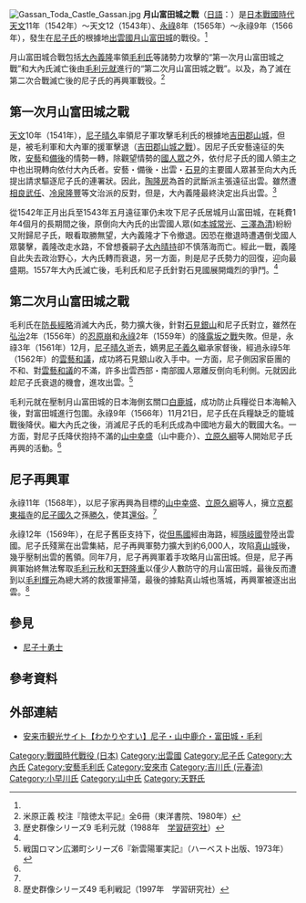 [[File:Gassan_Toda_Castle_Gassan.jpg|thumb]]
'''月山富田城之戰'''（[[日語|日語]]：{{lang|ja|月山富田城の戰い}}）是[[日本|日本]][[戰國_(日本)|戰國時代]][[天文_(後奈良天皇)|天文]]11年（1542年）～天文12（1543年）、[[永祿|永祿]]8年（1565年）～永祿9年（1566年），發生在[[尼子氏|尼子氏]]的根據地[[出雲國|出雲國]][[月山富田城|月山富田城]]的戰役。<ref name="毛利元就"/>

月山富田城合戰包括[[大內義隆|大內義隆]]率領[[毛利氏|毛利氏]]等諸勢力攻擊的“第一次月山富田城之戰”和大內氏滅亡後由[[毛利元就|毛利元就]]進行的“第二次月山富田城之戰”。以及，為了滅在第二次合戰滅亡後的尼子氏的再興軍戰役。<ref name="陰徳太平記">米原正義 校注『陰徳太平記』全6冊（東洋書院、1980年）</ref>

==第一次月山富田城之戰==
{{warbox
| battle_name = 
| campaign = 
| colour_scheme = background:#ffccaa
| image = 
| caption = 
| conflict = 月山富田城之戰
| date = [[天文_(後奈良天皇)|天文]]11年（1542年）
| place = 月山富田城
| result = 大內方撤退、尼子氏勢力回復
| combatant1 = [[File:Japanese_Crest_Oouchi_Hisi.svg|15px]] 大內軍
| combatant2 = [[File:Japanese_crest_Yotumeyui.svg|15px]] 尼子軍
| commander1 = [[File:Japanese_Crest_Oouchi_Hisi.svg|15px]] [[大內義隆|大內義隆]]<br />[[File:Ichimonjimitsuboshi.svg|15px]] [[毛利元就|毛利元就]]
| commander2 = [[File:Japanese_crest_Yotumeyui.svg|15px]] [[尼子晴久|尼子晴久]]<br />[[File:Japanese_crest_Yotumeyui.svg|15px]] [[新宮黨|新宮黨]]各員
| strength1 = 約45,000
| strength2 = 約15,000
| casualties1 = 
| casualties2 = 
}}
{{Campaignbox 毛利氏重大戰役}}

[[天文_(後奈良天皇)|天文]]10年（1541年），[[尼子晴久|尼子晴久]]率領尼子軍攻擊毛利氏的根據地[[吉田郡山城|吉田郡山城]]，但是，被毛利軍和大內軍的援軍擊退（[[吉田郡山城之戰|吉田郡山城之戰]]）。因尼子氏安藝遠征的失敗，[[安藝國|安藝]]和[[備後國|備後]]的情勢一轉，除觀望情勢的[[國人眾|國人眾]]之外，依付尼子氏的國人領主之中也出現轉向依付大內氏者。安藝・備後・出雲・[[石見國|石見]]的主要國人眾甚至向大內氏提出請求驅逐尼子氏的連署狀。因此，[[陶晴賢|陶隆房]]為首的武斷派主張遠征出雲。雖然遭[[相良武任|相良武任]]、[[冷泉隆豐|冷泉隆豐]]等文治派的反對，但是，大內義隆最終決定出兵出雲。<ref name="毛利元就">歴史群像シリーズ9 毛利元就（1988年　[[学習研究社|学習研究社]]）</ref>

從1542年正月出兵至1543年五月遠征軍仍未攻下尼子氏居城月山富田城，在耗費1年4個月的長期間之後，原倒向大內氏的出雲國人眾(如[[本城常光|本城常光]]、[[三澤為清|三澤為清]])紛紛又附歸尼子氏，眼看取勝無望，大內義隆才下令撤退。因恐在撤退時遭遇倒戈國人眾襲擊，義隆改走水路，不曾想養嗣子[[大內晴持|大內晴持]]卻不慎落海而亡。經此一戰，義隆自此失去政治野心，大內氏轉而衰退，另一方面，則是尼子氏勢力的回復，迎向最盛期。1557年大內氏滅亡後，毛利氏和尼子氏針對石見國展開熾烈的爭鬥。<ref name="陰徳太平記"/>

==第二次月山富田城之戰==
{{warbox
| battle_name = 
| campaign = 
| colour_scheme = background:#ffccaa
| image = 
| caption = 
| conflict = 月山富田城之戰
| date = [[永祿|永祿]]8年（1565年）～永祿9年（1566年）
| place = 月山富田城
| result = 月山富田城陷落（出雲尼子氏滅亡）
| combatant1 = [[File:Ichimonjimitsuboshi.svg|15px]] 毛利軍
| combatant2 = [[File:Japanese_crest_Yotumeyui.svg|15px]] 尼子軍
| commander1 = [[File:Ichimonjimitsuboshi.svg|15px]] [[毛利元就|毛利元就]]<br />[[File:Kuyo_(inverted).svg|15px]] [[吉川元春|吉川元春]]<br />[[File:Hidari_mitsudomoe.svg|15px]] [[小早川隆景|小早川隆景]]
| commander2 = [[File:Japanese_crest_Yotumeyui.svg|15px]] [[尼子義久|尼子義久]]<br />[[File:Japanese_crest_Yotumeyui.svg|15px]] [[尼子倫久|尼子倫久]]<br />[[File:Japanese_crest_Yotumeyui.svg|15px]] [[尼子秀久|尼子秀久]]
| strength1 = 約30,000～35,000
| strength2 = 約10,000
| casualties1 = 
| casualties2 = 
}}
{{Campaignbox 毛利氏重大戰役}}

毛利氏在[[防長經略|防長經略]]消滅大內氏，勢力擴大後，針對[[石見銀山|石見銀山]]和尼子氏對立，雖然在[[弘治_(後奈良天皇)|弘治]]2年（1556年）的[[忍原崩|忍原崩]]和[[永祿|永祿]]2年（1559年）的[[降露坂之戰|降露坂之戰]]失敗。但是，永祿3年（1561年）12月，[[尼子晴久|尼子晴久]]逝去，嫡男[[尼子義久|尼子義久]]繼承家督後，經過永祿5年（1562年）的[[雲藝和議|雲藝和議]]，成功將石見銀山收入手中。一方面，尼子側因家臣團的不和、對[[雲藝和議|雲藝和議]]的不滿，許多出雲西部・南部國人眾離反倒向毛利側。元就因此趁尼子氏衰退的機會，進攻出雲。<ref name="新雲陽軍実記">戦国ロマン広瀬町シリーズ6『新雲陽軍実記』（ハーベスト出版、1973年）</ref>

毛利元就在壓制月山富田城的日本海側玄關口[[白鹿城|白鹿城]]，成功防止兵糧從日本海輸入後，對富田城進行包圍。永祿9年（1566年）11月21日，尼子氏在兵糧缺乏的籠城戰後降伏。繼大內氏之後，消滅尼子氏的毛利氏成為中國地方最大的戰國大名。一方面，對尼子氏降伏抱持不滿的[[山中幸盛|山中幸盛]]（山中鹿介）、[[立原久綱|立原久綱]]等人開始尼子氏再興的活動。<ref name="毛利戦記"/>

==尼子再興軍==
{{warbox
| battle_name = 月山富田城之戰
| campaign = 
| colour_scheme = background:#ffccaa
| image = 
| caption = 
| conflict = [[戰國_(日本)|戰國時代]]
| date = [[永祿|永祿]]12年（1569年）
| place = 月山富田城
| result = 尼子再興軍撤退
| combatant1 = [[File:Japanese_crest_Yotumeyui.svg|15px]] 尼子再興軍
| combatant2 = [[File:Ichimonjimitsuboshi.svg|15px]] 毛利軍
| commander1 = [[File:Japanese_crest_Yotumeyui.svg|15px]] [[尼子勝久|尼子勝久]]<br />[[File:Japanese_crest_Tachibana.svg|15px]] [[山中幸盛|山中幸盛]]<br />[[秋上宗信|秋上宗信]]
| commander2 = [[File:Ichimonjimitsuboshi.svg|15px]] [[毛利元秋|毛利元秋]]<br />[[天野隆重|天野隆重]]
| strength1 = 約1,000～2,000
| strength2 = 約300～500
| casualties1 = 
| casualties2 = 
}}

永祿11年（1568年），以尼子家再興為目標的[[山中幸盛|山中幸盛]]、[[立原久綱|立原久綱]]等人，擁立[[京都|京都]][[東福寺|東福寺]]的[[尼子國久|尼子國久]]之孫[[尼子勝久|勝久]]，使其[[還俗|還俗]]。<ref name="毛利元就"/>

永祿12年（1569年），在尼子舊臣支持下，從[[但馬國|但馬國]]經由海路，經[[隱岐國|隱岐國]]登陸出雲國。尼子氏殘黨在出雲集結，尼子再興軍勢力擴大到約6,000人，攻陷[[真山城|真山城]]後，幾乎壓制出雲的舊領。同年7月，尼子再興軍着手攻略月山富田城。但是，尼子再興軍始終無法奪取[[毛利元秋|毛利元秋]]和[[天野隆重|天野隆重]]以僅少人數防守的月山富田城，最後反而遭到以[[毛利輝元|毛利輝元]]為總大將的救援軍掃蕩，最後的據點真山城也落城，再興軍被逐出出雲。<ref name="毛利戦記">歴史群像シリーズ49 毛利戦記（1997年　学習研究社）</ref>

== 參見 ==
* [[尼子十勇士|尼子十勇士]]

==參考資料==
{{reflist|2}}

== 外部連結 ==
* [https://web.archive.org/web/20131112135902/http://www.city.yasugi.shimane.jp/busyo/sangyou/shoko/kankou_joho/genre/shiseki/001_003.html 安来市観光サイト【わかりやすい】尼子・山中鹿介・富田城・毛利]

[[Category:戰國時代戰役_(日本)|Category:戰國時代戰役 (日本)]]
[[Category:出雲國|Category:出雲國]]
[[Category:尼子氏|Category:尼子氏]]
[[Category:大內氏|Category:大內氏]]
[[Category:安藝毛利氏|Category:安藝毛利氏]]
[[Category:安來市|Category:安來市]]
[[Category:吉川氏_(元春流)|Category:吉川氏 (元春流)]]
[[Category:小早川氏|Category:小早川氏]]
[[Category:山中氏|Category:山中氏]]
[[Category:天野氏|Category:天野氏]]